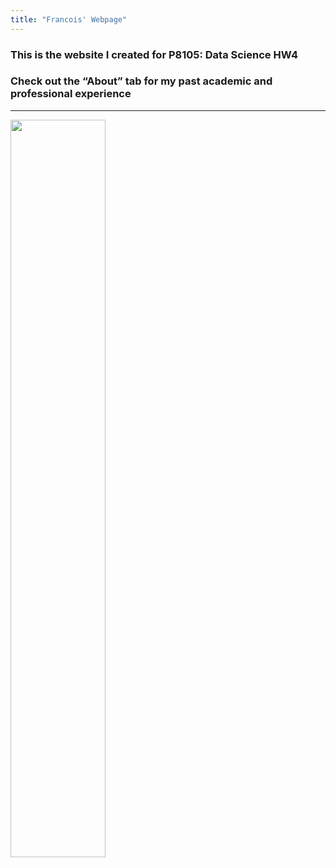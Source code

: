 ```yaml
---
title: "Francois' Webpage"
---
```


### This is the website I created for P8105: Data Science HW4 
### Check out the "About" tab for my past academic and professional experience

---
<img src="image/linkedin_pic.png" style="width:55%">
